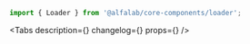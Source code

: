 

<Meta title='Компоненты/Ожидание/Loader' component={Loader} />

<!-- Canvas -->

<Story name='Loader'>
    <Loader />
</Story>

<!-- Docs -->

<ComponentHeader
    name='Loader'
    version={version}
    package='@alfalab/core-components/loader'
    design='https://www.figma.com/file/cdNnkh2QdxuvYLrBm4cubM/Web-%3A%3A-Core-Default-Components?node-id=140%3A22288'
/>

```jsx
import { Loader } from '@alfalab/core-components/loader';
```

<Tabs description={<Description />} changelog={<Changelog />} props={<ArgsTable of={LoaderTS} />} />
